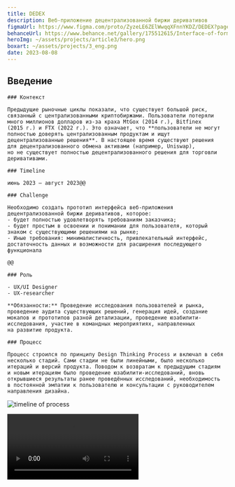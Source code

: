 ```yaml
---
title: DEDEX
description: Веб-приложение децентрализованной биржи деривативов
figmaUrl: https://www.figma.com/proto/ZyzeLE6ZElWwqqXFnnYKDZ/DEDEX?page-id=344%3A9094&type=design&node-id=344-9095&viewport=617%2C548%2C0.3&t=WvFIpMV0sUOdfjtl-1&scaling=min-zoom&starting-point-node-id=344%3A9095&show-proto-sidebar=1&mode=design
behanceUrl: https://www.behance.net/gallery/175512615/Interface-of-forms
heroImg: ~/assets/projects/article3/hero.png
boxart: ~/assets/projects/3_eng.png
date: 2023-08-08
---
```




## Введение

<Columns>

    ### Контекст

    Предыдущие рыночные циклы показали, что существует большой риск, связанный с централизованными криптобиржами. Пользователи потеряли много миллионов долларов из-за краха MtGox (2014 г.), Bitfinex (2015 г.) и FTX (2022 г.). Это означает, что **пользователи не могут полностью доверять централизованным продуктам и ищут децентрализованные решения**. В настоящее время существуют решения для децентрализованного обмена активами (например, Uniswap), но не существует полностью децентрализованного решения для торговли деривативами.

    ### Timeline

    июнь 2023 – август 2023@@

    ### Challenge

    Необходимо создать прототип интерфейса веб-приложения децентрализованной биржи деривативов, которое: 
    - будет полностью удовлетворять требованиям заказчика; 
    - будет простым в освоении и понимании для пользователя, который знаком с существующими решениями на рынке; 
    - Иные требования: минималистичность, привлекательный интерфейс, достаточность данных и возможности для расширения последующего функционала

    @@

    ### Роль

    - UX/UI Designer
    - UX-researcher

    **Обязанности:** Проведение исследования пользователей и рынка, проведение аудита существующих решений, генерация идей, создание мокапов и прототипов разной детализации, проведение юзабилити-исследования, участие в командных мероприятиях, направленных на развитие продукта.

    ### Процесс

    Процесс строился по принципу Design Thinking Process и включал в себя несколько стадий. Сами стадии не были линейными, было несколько итераций и версий продукта. Поводом к возвратам к предыдущим стадиям и новым итерациям было проведение юзабилити-исследований, вновь открывшиеся результаты ранее проведённых исследований, необходимость в постоянной эмпатии к пользователю и консультации с руководителем направления дизайна.

</Columns>

![timeline of process](~/assets/projects/article3/process.png)

<Video src={MyVideo}/>

## Research

Так как я не был знаком с тонкостями криптовалютного функционирования, я **провёл серию консультаций со специалистом в отрасли**. По результатам было принято решение провести **исследование пользователей,** изучить существующие решения (включая прямых и непрямых конкурентов) и понять паттерны, используемые в этой сфере.

### User research

Проблема деятельности всего стартапа уже была сформулирована и валидирована. Я сам захотел общаться с пользователями, чтобы получить данные для формулирования дизайн-гипотез. Я **провёл качественное исследование** (интервью) в сочетании с **количественным** (опрос), чтобы понять, какие приложения используют пользователи, с какими проблемами они сталкиваются и что для них важно в криптовалютных приложениях.

![timeline of process](~/assets/projects/article3/empathy_map_rus.png)

### Исследование рынка

Для понимания трендов и практик в этой сфере, я изучил исследования, проведённые стартапом на более ранних этапах, а также другие важные исследования в области финансов и криптовалютных организаций. Я также **лично опробовал приложения непрямых конкурентов** (Binance, Okx, Bybit, DYDX, Perpetual Protocol, DerivaDEX), так как прямых конкурентов на рынке не существует.

### Инсайты

- Основным фактором, влияющим на выбор того или иного конкурента, являются **его конкурентные преимущества и возможность экономии на комиссиях**. Дизайн упоминается респондентами как решающий фактор лишь в 21% случаев, но это не означает, что дизайн не важен. Это указывает на то, что для большинства пользователей дизайн приложений либо помогает, либо не мешает достижению целей.
- **58% предпочитают тёмную тему**, 32% не имеют предпочтений, и только 10% предпочитают светлую тему. 
- Среди сравниваемых конкурентов лучшие приложения используют **максимально контрастные оттенки и монохромные решения** (в основном синий и темно-синий), часто с градиентами для акцентных оттенков. 
- Использование системы навигации для дашбордов — тренд рынка, и чёткая система влияет на улучшение пользовательского опыта (UX).

![timeline of process](~/assets/projects/article3/insights_rus.png)

## Define

### Personas

![timeline of process](~/assets/projects/article3/Persona_1_rus.png)

![timeline of process](~/assets/projects/article3/Persona_2_rus.png)

## Ideate

### Information Architecture

Чтобы лучше понять структуру, мной была разработана Information Architecture (IA)

![timeline of process](~/assets/projects/article3/IA.png)

### Sketching & Digital wireframes

Несмотря на то, что наши персоны предпочли бы пользоваться мобильной версией веб-приложения, я использовал **принцип Progressive Enhancement**, который заключается в том, что веб-приложение или сайт сначала разрабатывается с учётом полной функциональности для десктопных устройств, а затем постепенно улучшается и адаптируется для мобильных устройств и более мелких экранов. Это обеспечивает наилучший пользовательский опыт на всех типах устройств, так как функциональность и визуальное представление могут быть оптимизированы для каждого экрана.
<br></br>
Ниже вы можете увидеть, как изменялся и эволюционировал внешний вид приложения.

![timeline of process](~/assets/projects/article3/sketch_1.png)

![timeline of process](~/assets/projects/article3/sketch_2.png)

### Ideate UI

После того как UX в общих чертах был понятен, основываясь на всестороннем анализе приложений сферы, необходимо было решить вопросы калористики, типографики, иконографики, лейаута и графики. Важной деталью было **не принимать слишком сложных дизайнерских решений, реализация которых потребовала бы затрату слишком больших ресурсов разработки.** Нужно было создать интерфейс, который:
<br></br>

- прост и минималистичен,
- незаметен (не перетягивает на себя одеяло, а лишь способствует качественному функционалу),
- дешёв в разработке,
- удобен для пользователя.
<br></br>

Графику в целях упрощения и стандартизации приложения было решено не использовать. Лейаут был выполнен в системе дашборда, так как его удобство подтвердилось ранее проведёнными исследованиями.\
\
Тёмная тема также не вызывала сомнений как приоритетная. Касательно цвета, в финале вышли два решения: оба базировались на темно-синем фоне, а отличались они акцентным оттенком. Первый был чисто жёлтый (символизировал идею комплиментарной цветовой схемы), второй — градиент фиолетового (олицетворял трендовый в сфере оттенок).\
\
После зарисовки нескольких мокапов было **проведено коридорное исследование**, в котором приоритет был отдан второму варианту. Как бонус, мы получили возможность более гармоничного использования белого цвета как второго акцентного. Единственное, нужно было поработать с оттенком, чтобы добиться максимальной контрастности в угоду большей доступности. (Все же первые версии были сине-жёлтые)

![timeline of process](~/assets/projects/article3/ideate.png)

Чтобы весь интерфейс олицетворял **дружелюбие и безопасность для пользователя**, а также **цифровизацию и новаторский вайб**, было предложено поместить элементы интерфейса на плашки с довольно большим скруглением. Также была подчёркнута иерархичность, порядок и компактность приложения, так чтобы большинство интерфейса помещалось на один экран десктопного экрана.

![timeline of process](~/assets/projects/article3/ideate_2.png)

Шрифтовая пара «Outfit» + «Manrope» показалась мне очень хорошо отражающей ту психологию бренда, которую мы хотели передать. Оба гротеска, но выглядят по‑разному. Мягкий и геометрический «Outfit» хорошо выглядит на крупных гарнитурах и передаёт дружелюбие, использовался как акцентный шрифт. «Manrope», строгий, использовался для bodytext и шрифта кнопок, и символизировал свою серьёзность и важность, финансовый характер приложения.

![timeline of process](~/assets/projects/article3/ideate_3.png)

## Prototype

Потом из имеющихся экранов я создал прототип, но он был довольно далёк от финальной версии, так как близится стадия тестирования, и мы проводили несколько итераций тестирования нашего прототипа продукта на пользователях и несколько итераций поиска найденных ошибок. Сами вы сможете попробовать прототип, когда мы поработаем над вопросами, которые встали перед нами на следующем этапе.

![timeline of process](~/assets/projects/article3/prototype_plan.png)

## Test

На данном этапе хотелось бы поделиться проблемами, которые возникли при проведении юзабилити-тестирования. Много мелких деталей менялось в процессе юзабилити-исследования. **Обсудим некоторые из них.**

### Проблемы

<Columns>

Все приложение строится по принципу: часть экрана (1/3) - панель управления счетами (vaults), и остальная часть — панель самого счета
В приложении есть три сущности (в роли которых может выступать пользователь): Trader (T), Market Maker (MM) и Liquidator (L). Они разные по степени использования пользователями: первой вкладкой пользуются примерно 82%, второй — 15%, а третьей — 3%.
<br></br>
**Первым решением**, которое приходит на ум, является разложить три раздела с выбором участника на боковой вертикальной панели вместе с соответствующими атрибутами каждого участника. **Но есть проблема:** T и MM имеют счета внутри, а L — нет. Соответственно, сама L должна стать разделом. Однако это нарушит их равноправие: T и MM станут заголовками, а L — кнопкой. Пришло решение преобразовать T и MM в табы.

@@

**Следующей проблемой** становится то, как выделить кнопку L, чтобы она была достаточно заметной, хотя места кажется не хватает. После долгих размышлений пришло решение: выровнять три раздела в зависимости от наименования участника в хедере и оставить боковую панель видимой при нахождении в разделах T и MM. При нахождении в разделе L панель пропадает, освобождая место для контента этого раздела.

</Columns>

![timeline of process](~/assets/projects/article3/versions_1.png)

При уменьшении ширины экрана, панель управления счетами, о которой идёт речь выше, скрывается и становится доступной через открывающееся меню справа после дополнительного нажатия на кнопку триггер. Однако это **решение оказалось неудачным** по нескольким причинам:
<br></br>
- непривычная форма кнопки-триггера,
- неочевидность того, что это триггер,
- неудачное расположение кнопки-триггера.
<br></br>
Предложено решение: сделать кнопку-триггер в форме окружности, в правом нижнем углу, в постоянном положении, на комфортном расстоянии от базового положения большого пальца. Кнопка закрытия раскрывающейся панели находится на том же месте, где и кнопка открытия. В связи с этим возникла проблема расположения кнопки открытия нового счета, которая, в соответствии с принципами консистентности, находилась там же. **Решение этой проблемы видится в расположении кнопки на том же уровне, но в форме квадрата, как на видео.**
<br></br>
<Video src={MyVideo2}/>

Некоторые элементы интерфейса менялись незначительно, и обо всех изменениях рассказывать не вижу смысла. Но о одном элементе все же упомяну. **Первая версия графика** была крайне неинформативной. **Во второй версии** были добавлены следующие детали:
<br></br>
1. Акценты на оси «Цена»,
2. Функционал формата отображения графика,
3. При наведении на график цена на выбранный момент времени отображается графическим указателем и числовым значением с указанием даты.
<br></br>
Для улучшения пользовательского опыта был изменён внешний вид табов с выбором периода просмотра, чтобы сделать их более заметными и понятными в выбранном состоянии. Теперь центральный элемент панели счета (Vault) приносит больше пользы. В дальнейшем проводились менее капитальные изменения этого элемента. Комментарии, думаю, излишни.

![timeline of process](~/assets/projects/article3/versions_2.png)

<Columns>

![timeline of process](~/assets/projects/article3/success.png)

@@

### Как мы измеряли успех?

Так как интерфейс в целом не сложный, и в нем нет огромного функционала, сложностью которого было бы уместить на ограниченном пространстве множество деталей интерфейса, не слишком целесообразно замерять время достижения результата. В моем случае сложность заключалась в расстановке приоритета между имеющимися деталями интерфейса.
<br></br>
Поэтому **мы замеряли процент правильного первого клика**. Таким преимуществом решения через дашборды стало то, что до любого действия можно добраться максимум за два клика.
</Columns>

Вторая и третья метрики **System Usability Scale (SUS)** и **Net Promoter Score (NPS)** традиционно были выбраны субъективные. Таким образом, на первой версии процент правильного первого клика был в районе **73%**, на последней итерации удалось достичь показателей **91%**. SUS изменился **с 57,5% до 82,5%**, а NPS **с 59 до 67.** Невысокий рост объясняется эффектом высокой базы из-за уникального ценностного предложения, трудно было поднять этот показатель ещё выше.


### Try to use current version

<Figma src="https://www.figma.com/embed?embed_host=share&url=https%3A%2F%2Fwww.figma.com%2Fproto%2FZyzeLE6ZElWwqqXFnnYKDZ%2FDEDEX%3Fpage-id%3D182%253A1925%26type%3Ddesign%26node-id%3D313-36680%26viewport%3D-213%252C-924%252C0.19%26t%3DwARMR503hN6b89ve-1%26scaling%3Dscale-down%26starting-point-node-id%3D313%253A36680%26mode%3Ddesign" />

### Skills

Software: Figma, Adobe Photoshop

<Columns>

- Prototyping
- Wireframing
- UX/UI design
- Personas
- Mobile web-app interface

@@

- User centred aproach
- Design Thinking Process
- Competitive Audit
- User Research

@@

- Usability testing
- Sketching
- Informational Architecture

</Columns>

<Columns>

### Мои выводы

Мне понравилось работать над этим проектом. Получилось снова пройти путь от идеи до реализации одного из IT-продуктов в перспективном и динамично развивающемся направлении. Удалось узнать много нового для себя в сфере сложных финансовых инструментов, пообщаться со специалистами и проникнуться эмпатией к пользователям — людям, с которыми не встречаешься каждый день в обыденной жизни.
<br></br>
В этом заключалась и **сложность проекта**: работать над тем, что не до конца понимаешь, проявлять эмпатию к людям, которых раньше никогда не встречал. Работа в быстром режиме, когда нужно совмещать несколько процессов одновременно и быстро учиться новому, усложняла задачу. И, как мне кажется, **нужно чаще выходить из зоны комфорта**, чтобы продолжать расширять свои компетенции и развиваться как специалисту.

@@

### Что дальше?

Мы будем продолжать работать над улучшениями. На момент публикации данного кейса работа передана на стадию разработки, и я **продолжаю консультировать разработчиков по возникающим вопросам**. Возможно, когда вы читаете это, приложение уже выпущено и работает. 
<br></br>
Не стоит забывать, что это лишь первая рабочая версия прототипа, предназначенная для презентации перед инвесторами с целью получения финансирования. Если все пойдёт, как ожидается, мы будем продолжать работать над улучшением приложения.

</Columns>